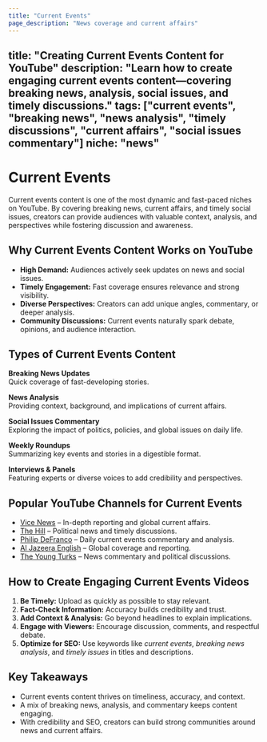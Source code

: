 ```yaml
---
title: "Current Events"
page_description: "News coverage and current affairs"
---
```


title: "Creating Current Events Content for YouTube"
description: "Learn how to create engaging current events content—covering breaking news, analysis, social issues, and timely discussions."
tags: ["current events", "breaking news", "news analysis", "timely discussions", "current affairs", "social issues commentary"]
niche: "news"
---

# Current Events

Current events content is one of the most dynamic and fast-paced niches on YouTube. By covering breaking news, current affairs, and timely social issues, creators can provide audiences with valuable context, analysis, and perspectives while fostering discussion and awareness.

## Why Current Events Content Works on YouTube

- **High Demand:** Audiences actively seek updates on news and social issues.  
- **Timely Engagement:** Fast coverage ensures relevance and strong visibility.  
- **Diverse Perspectives:** Creators can add unique angles, commentary, or deeper analysis.  
- **Community Discussions:** Current events naturally spark debate, opinions, and audience interaction.  

## Types of Current Events Content

**Breaking News Updates**  
Quick coverage of fast-developing stories.  

**News Analysis**  
Providing context, background, and implications of current affairs.  

**Social Issues Commentary**  
Exploring the impact of politics, policies, and global issues on daily life.  

**Weekly Roundups**  
Summarizing key events and stories in a digestible format.  

**Interviews & Panels**  
Featuring experts or diverse voices to add credibility and perspectives.  

## Popular YouTube Channels for Current Events

- [Vice News](https://www.youtube.com/@vice) – In-depth reporting and global current affairs.  
- [The Hill](https://www.youtube.com/@thehill) – Political news and timely discussions.  
- [Philip DeFranco](https://www.youtube.com/@PhillyD) – Daily current events commentary and analysis.  
- [Al Jazeera English](https://www.youtube.com/@aljazeeraenglish) – Global coverage and reporting.  
- [The Young Turks](https://www.youtube.com/@TheYoungTurks) – News commentary and political discussions.  

## How to Create Engaging Current Events Videos

1. **Be Timely:** Upload as quickly as possible to stay relevant.  
2. **Fact-Check Information:** Accuracy builds credibility and trust.  
3. **Add Context & Analysis:** Go beyond headlines to explain implications.  
4. **Engage with Viewers:** Encourage discussion, comments, and respectful debate.  
5. **Optimize for SEO:** Use keywords like *current events*, *breaking news analysis*, and *timely issues* in titles and descriptions.  

## Key Takeaways

- Current events content thrives on timeliness, accuracy, and context.  
- A mix of breaking news, analysis, and commentary keeps content engaging.  
- With credibility and SEO, creators can build strong communities around news and current affairs.  
